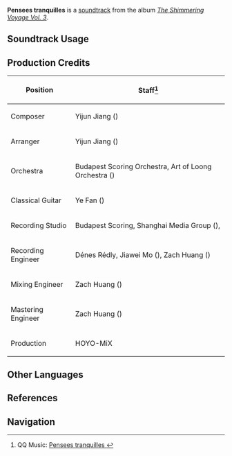{{Soundtrack Infobox
|image          = The Shimmering Voyage Vol 3.png
|album          = The Shimmering Voyage Vol. 3
|disc           = 1
|number         = 14
|featured       = 
|featured2      = 
|featured3      = 
|featured_disc  = 
|featured_disc2 = 
|featured_disc3 = 
|youtube_id     = wxeGAkQCPZI
|spotify_id     = 1UqO7UIeZWgga7OFppVpGV
|previous       = Soothing Slumber
|next           = Les tendres souhaits
}}
'''Pensees tranquilles''' is a [[soundtrack]] from the album ''[[The Shimmering Voyage Vol. 3]]''.

==Soundtrack Usage==
{{Soundtrack Usage
|quest    = Treehouse Theater: Candlelit Shadows Dancing//[[Zosimos]]' show
|location = Thinkers' Theater//day
}}

==Production Credits==
{| class="wikitable"
! Position
! Staff<ref>QQ Music: [https://y.qq.com/n/ryqq/songDetail/000W8OF94RG2Zv Pensees tranquilles {{zh|褪淡的思眷}}]</ref>
|-
! Composer
| Yijun Jiang ({{zh|姜以君}})
|-
! Arranger
| Yijun Jiang ({{zh|姜以君}})
|-
! Orchestra
| Budapest Scoring Orchestra, Art of Loong Orchestra ({{zh|龙之艺交响乐团}})
|-
! Classical Guitar
| Ye Fan ({{zh|范晔}})
|-
! Recording Studio
| Budapest Scoring, Shanghai Media Group ({{zh|上海广播大厦}}), {{Not a Typo|52Hz Studio}}
|-
! Recording Engineer
| Dénes Rédly, Jiawei Mo ({{zh|莫家伟}}), Zach Huang ({{zh|黄巍}})
|-
! Mixing Engineer
| Zach Huang ({{zh|黄巍}})
|-
! Mastering Engineer
| Zach Huang ({{zh|黄巍}})
|-
! Production
| HOYO-MiX
|}
<!--
==Gallery==
<gallery>
</gallery>

==Trivia==
-->
==Other Languages==
{{Other Languages
|en      = Pensees tranquilles
|en_lang = fr
|en_tl   = Quiet Thoughts
|zhs     = 褪淡的思眷
|zhs_rm  = 
|zht     = 褪淡的思眷
|zht_rm  = 
|zh_tl   = 
|ja      = 色褪せた想い
|ja_rm   = Iroaseta Omoi
|ja_tl   = Fading Thought
|fr      = Pensées tranquilles
|fr_tl   = Quiet Thoughts
}}

==References==
{{Reflist}}

==Navigation==
{{Soundtrack Navbox|The Shimmering Voyage|3}}